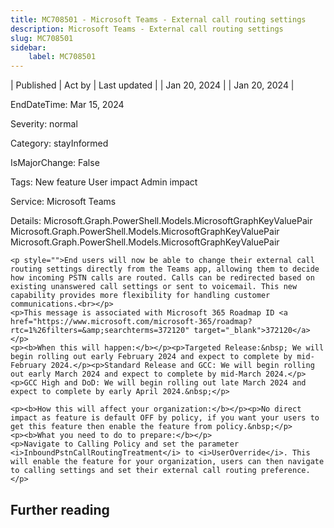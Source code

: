 ```yaml
---
title: MC708501 - Microsoft Teams - External call routing settings
description: Microsoft Teams - External call routing settings
slug: MC708501
sidebar:
    label: MC708501
---
```



| Published | Act by | Last updated |
| Jan 20, 2024 |  | Jan 20, 2024 |

EndDateTime: Mar 15, 2024

Severity: normal

Category: stayInformed

IsMajorChange: False

Tags: New feature User impact Admin impact

Service: Microsoft Teams

Details: Microsoft.Graph.PowerShell.Models.MicrosoftGraphKeyValuePair Microsoft.Graph.PowerShell.Models.MicrosoftGraphKeyValuePair Microsoft.Graph.PowerShell.Models.MicrosoftGraphKeyValuePair

```
<p style="">End users will now be able to change their external call routing settings directly from the Teams app, allowing them to decide how incoming PSTN calls are routed. Calls can be redirected based on existing unanswered call settings or sent to voicemail. This new capability provides more flexibility for handling customer communications.<br></p>
<p>This message is associated with Microsoft 365 Roadmap ID <a href="https://www.microsoft.com/microsoft-365/roadmap?rtc=1%26filters=&amp;searchterms=372120" target="_blank">372120</a></p>
<p><b>When this will happen:</b></p><p>Targeted Release:&nbsp; We will begin rolling out early February 2024 and expect to complete by mid-February 2024.</p><p>Standard Release and GCC: We will begin rolling out early March 2024 and expect to complete by mid-March 2024.</p><p>GCC High and DoD: We will begin rolling out late March 2024 and expect to complete by early April 2024.&nbsp;</p>

<p><b>How this will affect your organization:</b></p><p>No direct impact as feature is default OFF by policy, if you want your users to get this feature then enable the feature from policy.&nbsp;</p>
<p><b>What you need to do to prepare:</b></p>
<p>Navigate to Calling Policy and set the parameter <i>InboundPstnCallRoutingTreatment</i> to <i>UserOverride</i>. This will enable the feature for your organization, users can then navigate to calling settings and set their external call routing preference.</p>
```

## Further reading
